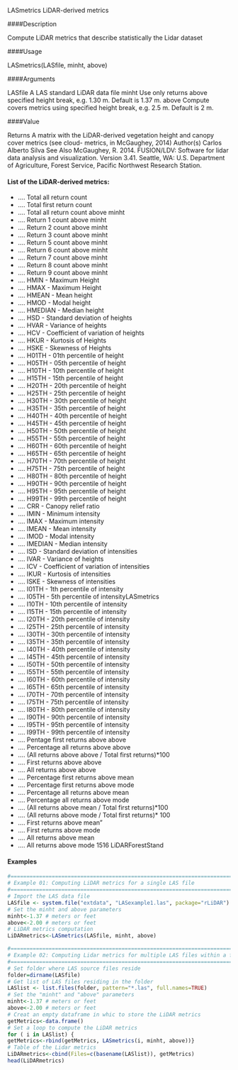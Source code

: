
LASmetrics
LiDAR-derived metrics

####Description 

Compute LiDAR metrics that describe statistically the Lidar dataset

####Usage 

LASmetrics(LASfile, minht, above)

####Arguments 

LASfile A LAS standard LiDAR data file
minht Use only returns above specified height break, e.g. 1.30 m. Default is 1.37 m.
above Compute covers metrics using specified height break, e.g. 2.5 m. Default is 2
m.

####Value 

Returns A matrix with the LiDAR-derived vegetation height and canopy cover metrics (see cloud-
metrics, in McGaughey, 2014)
Author(s)
Carlos Alberto Silva
See Also
McGaughey, R. 2014. FUSION/LDV: Software for lidar data analysis and visualization. Version
3.41. Seattle, WA: U.S. Department of Agriculture, Forest Service, Pacific Northwest Research
Station.

#### List of the LiDAR-derived metrics:
* .... Total all return count
* .... Total first return count
* .... Total all return count above minht
* .... Return 1 count above minht
* .... Return 2 count above minht
* .... Return 3 count above minht
* .... Return 5 count above minht
* .... Return 6 count above minht
* .... Return 7 count above minht
* .... Return 8 count above minht
* .... Return 9 count above minht
* .... HMIN - Maximum Height
* .... HMAX - Maximum Height
* .... HMEAN - Mean height
* .... HMOD - Modal height
* .... HMEDIAN - Median height
* .... HSD - Standard deviation of heights
* .... HVAR - Variance of heights
* .... HCV - Coefficient of variation of heights
* .... HKUR - Kurtosis of Heights
* .... HSKE - Skewness of Heights
* .... H01TH - 01th percentile of height
* .... H05TH - 05th percentile of height
* .... H10TH - 10th percentile of height
* .... H15TH - 15th percentile of height
* .... H20TH - 20th percentile of height
* .... H25TH - 25th percentile of height
* .... H30TH - 30th percentile of height
* .... H35TH - 35th percentile of height
* .... H40TH - 40th percentile of height
* .... H45TH - 45th percentile of height
* .... H50TH - 50th percentile of height
* .... H55TH - 55th percentile of height
* .... H60TH - 60th percentile of height
* .... H65TH - 65th percentile of height
* .... H70TH - 70th percentile of height
* .... H75TH - 75th percentile of height
* .... H80TH - 80th percentile of height
* .... H90TH - 90th percentile of height
* .... H95TH - 95th percentile of height
* .... H99TH - 99th percentile of height
* .... CRR - Canopy relief ratio
* .... IMIN - Minimum intensity
* .... IMAX - Maximum intensity
* .... IMEAN - Mean intensity
* .... IMOD - Modal intensity
* .... IMEDIAN - Median intensity
* .... ISD - Standard deviation of intensities
* .... IVAR - Variance of heights
* .... ICV - Coefficient of variation of intensities
* .... IKUR - Kurtosis of intensities
* .... ISKE - Skewness of intensities
* .... I01TH - 1th percentile of intensity
* .... I05TH - 5th percentile of intensityLASmetrics
* .... I10TH - 10th percentile of intensity
* .... I15TH - 15th percentile of intensity
* .... I20TH - 20th percentile of intensity
* .... I25TH - 25th percentile of intensity
* .... I30TH - 30th percentile of intensity
* .... I35TH - 35th percentile of intensity
* .... I40TH - 40th percentile of intensity
* .... I45TH - 45th percentile of intensity
* .... I50TH - 50th percentile of intensity
* .... I55TH - 55th percentile of intensity
* .... I60TH - 60th percentile of intensity
* .... I65TH - 65th percentile of intensity
* .... I70TH - 70th percentile of intensity
* .... I75TH - 75th percentile of intensity
* .... I80TH - 80th percentile of intensity
* .... I90TH - 90th percentile of intensity
* .... I95TH - 95th percentile of intensity
* .... I99TH - 99th percentile of intensity
* .... Pentage first returns above above
* .... Percentage all returns above above
* .... (All returns above above / Total first returns)*100
* .... First returns above above
* .... All returns above above
* .... Percentage first returns above mean
* .... Percentage first returns above mode
* .... Percentage all returns above mean
* .... Percentage all returns above mode
* .... (All returns above mean / Total first returns)*100
* .... (All returns above mode / Total first returns)* 100
* .... First returns above mean"
* .... First returns above mode
* .... All returns above mean
* .... All returns above mode
1516
LiDARForestStand

#### Examples 
 ```r

#=======================================================================#
# Example 01: Computing LiDAR metrics for a single LAS file
#=======================================================================#
# Import the LAS data file
LASfile <- system.file("extdata", "LASexample1.las", package="rLiDAR")
# Set the minht and above parameters
minht<-1.37 # meters or feet
above<-2.00 # meters or feet
# LiDAR metrics computation
LiDARmetrics<-LASmetrics(LASfile, minht, above)
```

```r
#==========================================================================#
# Example 02: Computing Lidar metrics for multiple LAS files within a folder
#==========================================================================#
# Set folder where LAS source files reside
folder=dirname(LASfile)
# Get list of LAS files residing in the folder
LASlist <- list.files(folder, pattern="*.las", full.names=TRUE)
# Set the "minht" and "above" parameters
minht<-1.37 # meters or feet
above<-2.00 # meters or feet
# Creat an empty dataframe in whic to store the LiDAR metrics
getMetrics<-data.frame()
# Set a loop to compute the LiDAR metrics
for ( i in LASlist) {
getMetrics<-rbind(getMetrics, LASmetrics(i, minht, above))}
# Table of the Lidar metrics
LiDARmetrics<-cbind(Files=c(basename(LASlist)), getMetrics)
head(LiDARmetrics)
```
